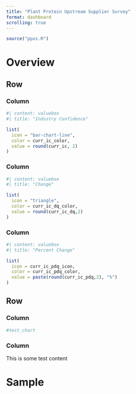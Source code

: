 ```yaml
---
title: "Plant Protein Upstream Supplier Survey"
format: dashboard
scrolling: true
---
```


```r
source("ppus.R")
```

# Overview

## Row {height="220px"}

### Column
```r
#| content: valuebox
#| title: "Industry Confidence"

list(
  icon = "bar-chart-line",
  color = curr_ic_color,
  value = round(curr_ic, 2)
)
```

### Column

```r
#| content: valuebox
#| title: "Change"

list(
  icon = "triangle",
  color = curr_ic_dq_color,
  value = round(curr_ic_dq,2)
)
```

### Column

```r
#| content: valuebox
#| title: "Percent Change"

list(
  icon = curr_ic_pdq_icon,
  color = curr_ic_pdq_color,
  value = paste(round(curr_ic_pdq,2), "%")
)
```

## Row

### Column
```r
#test_chart
```

### Column

This is some test content

# Sample


